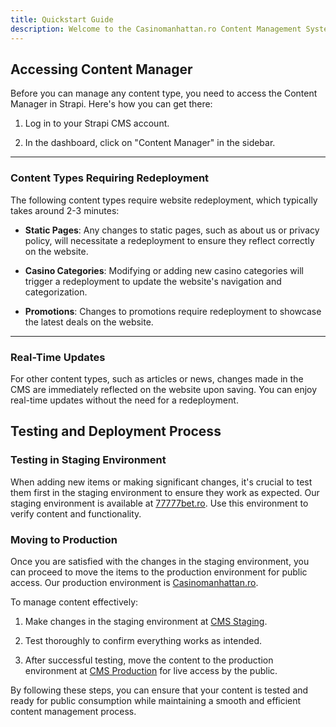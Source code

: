 ```yaml
---
title: Quickstart Guide
description: Welcome to the Casinomanhattan.ro Content Management System! This quickstart guide provides essential information for managing content effectively.
---
```



## Accessing Content Manager

Before you can manage any content type, you need to access the Content Manager in Strapi. Here's how you can get there:

1. Log in to your Strapi CMS account.

2. In the dashboard, click on "Content Manager" in the sidebar.

---

### Content Types Requiring Redeployment

The following content types require website redeployment, which typically takes around 2-3 minutes:

- **Static Pages**: Any changes to static pages, such as about us or privacy policy, will necessitate a redeployment to ensure they reflect correctly on the website.

- **Casino Categories**: Modifying or adding new casino categories will trigger a redeployment to update the website's navigation and categorization.

- **Promotions**: Changes to promotions require redeployment to showcase the latest deals on the website.

---

### Real-Time Updates

For other content types, such as articles or news, changes made in the CMS are immediately reflected on the website upon saving. You can enjoy real-time updates without the need for a redeployment.

## Testing and Deployment Process

### Testing in Staging Environment

When adding new items or making significant changes, it's crucial to test them first in the staging environment to ensure they work as expected. Our staging environment is available at [77777bet.ro](http://77777bet.ro). Use this environment to verify content and functionality.

### Moving to Production

Once you are satisfied with the changes in the staging environment, you can proceed to move the items to the production environment for public access. Our production environment is [Casinomanhattan.ro](http://casinomanhattan.ro).

To manage content effectively:

1. Make changes in the staging environment at [CMS Staging](http://cms.77777bet.ro).

2. Test thoroughly to confirm everything works as intended.

3. After successful testing, move the content to the production environment at [CMS Production](http://cms.casinomanhattan.ro) for live access by the public.

By following these steps, you can ensure that your content is tested and ready for public consumption while maintaining a smooth and efficient content management process.
